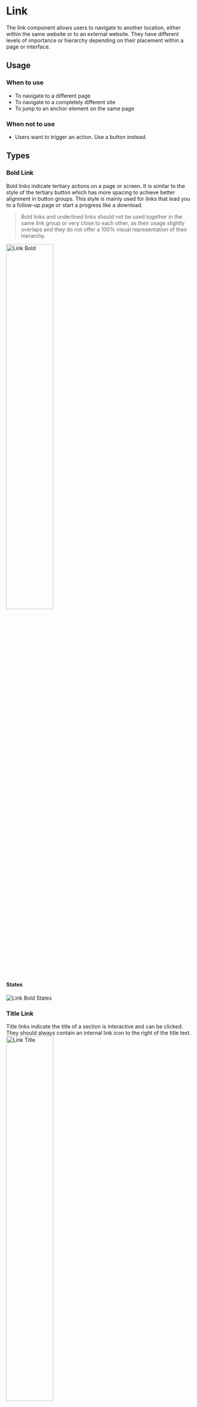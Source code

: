 


<Meta of={LinkStories} /> 


# Link
The link component allows users to navigate to another location, either within the same website or to an external website. They have different levels of importance or hierarchy depending on their placement within a page or interface.

## Usage

### When to use
- To navigate to a different page
- To navigate to a completely different site
- To jump to an anchor element on the same page
 
### When not to use
- Users want to trigger an action. Use a button instead.

## Types

### Bold Link
Bold links indicate tertiary actions on a page or screen. It is similar to the style of the tertiary button which has more spacing to achieve better alignment in button groups. This style is mainly used for links that lead you to a follow-up page or start a progress like a download.
> Bold links and underlined links should not be used together in the same link group or very close to each other, as their usage slightly overlaps and they do not offer a 100% visual representation of their hierarchy. 
<img src={LinkBold} alt="Link Bold" width="50%" />

#### States
<img src={LinkBoldStates} alt="Link Bold States" />

### Title Link
Title links indicate the title of a section is interactive and can be clicked. They should always contain an internal link icon to the right of the title text.
<img src={LinkTitle} alt="Link Title" width="50%" />

#### States
<img src={LinkTitleStates} alt="Link Title States" />

### Underline Link
Underlined links indicate quaternary actions on a page or screen. The style differs a lot from a button and it can be used to show very distinct action from a button group displayed next to it. In situations where several links are shown close to each other, this style can help to keep the individual links more readable. Other use cases are actions that do not lead to another page but just modify the content shown on the current page, e.g. "Expand" "Show more" or "Quick view".
<img src={LinkUnderline} alt="Link Underline" width="50%" />

#### States
<img src={LinkUnderlineStates} alt="Link Underline States" />

### Menu Link
This style is supposed to be used in some kind of a menu like the menu in a footer.
<img src={LinkMenu} alt="Link Menu" width="50%" />

#### States
<img src={LinkMenuStates} alt="Link Menu States" />

### Inline Link
Inline links should assume the text properties of the content they are nested within.
> Since inline links natively follow the text size and style of a text paragraph, there are no fixed sizes for the type of link.

<img src={LinkInline} alt="Link Inline" width="50%" />

#### States
<img src={LinkInlineStates} alt="Link Inline States" />

**Default**\
Native underlined text style. Text color is `ocean-500`.

**Hover**\
Text color is `ocean-600`.

**Pressed**\
Text color is `ocean-700`.

**Focus**\
Text color is `ocean-500`. Text has a native browser outline of 1px outline width.

### Inline Link Error
<img src={LinkInlineError} alt="Link Inline Error" width="50%" />

#### States
<img src={LinkInlineErrorStates} alt="Link Inline Error States" />

**Default**\
Native underlined text style. Text color is `red-500`.

**Hover**\
Text color is `red-600`.

**Pressed**\
Text color is `red-700`.

**Focus**\
Text color is `red-500`. Text has a native browser outline of 1px outline width.

## Icon placement

### Icon left
Links with functional or decorative icons should be placed to the left of a link.
<img src={LinkIconLeft} alt="Link Icon Left" width="50%" />

#### Example
<img src={LinkIconPlacementLeft} alt="Link Icon Placement Left" />

### Icon right
Normally, links with right-aligned icons should be used as links with a right-arrow icon. This is used to make it clear to users that they are changing the page because they want to find out detailed information about a topic, for example.
<img src={LinkIconRight} alt="Link Icon Right" width="50%" />

#### Example
<img src={LinkIconPlacementRight} alt="Link Icon Placement Right" />

## Size
There are four different link sizes that can be used flexibly: 14px, 16px, 18px and 20px.
<img src={LinkSizes} alt="Link Size" />

## Text size alignment
<img src={LinkFontSizeAlignment} alt="Link Font Size Alignment" width="50%" />
The size of link text components **(2)** should inherit the font size of the body copy **(1)** preceding it.


## Mouse interaction
All link variants are clickable together with the icons placed in front of or behind them. Only one target is defined as a link-url and cannot contain two separate ones. The click area corresponds to the height and width of the respective link size.
<img src={LinkMouseInteraction} alt="Link Mouse Interaction" width="50%" />


***
Check out the Figma component: **[Link](https://www.figma.com/file/zPvPwPgb4EsYFXKC2nhzSG/Infineon-DDS-%7C-Main?type=design&node-id=2610-6235&mode=design&t=xVWOPkYnUvh53BSW-4)**
***